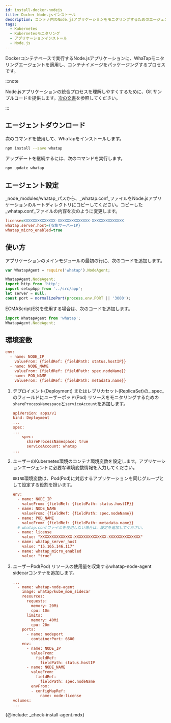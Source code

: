 ```yaml
---
id: install-docker-nodejs
title: Docker Node.jsインストール
description: コンテナ内のNode.jsアプリケーションをモニタリングするためのエージェントのインストール手順です。
tags:
  - Kubernetes
  - Kubernetesモニタリング
  - アプリケーションインストール
  - Node.js
---
```



Dockerコンテナベースで実行するNode.jsアプリケーションに、WhaTapモニタリングエージェントを適用し、コンテナイメージをパッケージングするプロセスです。

:::note 

Node.jsアプリケーションの統合プロセスを理解しやすくするために、Git サンプルコードを提供します。[次の文書](https://github.com/whatap/kuber-apm-boilerplate/tree/main/nodejs/express)を参照してください。

:::

## エージェントダウンロード

次のコマンドを使用して、WhaTapをインストールします。

```bash
npm install --save whatap
```

アップデートを継続するには、次のコマンドを実行します。

```bash
npm update whatap
```

## エージェント設定

_node_modules/whatap_パスから、_whatap.conf_ファイルをNode.jsアプリケーションのルートディレクトリにコピーしてください。コピーした_whatap.conf_ファイルの内容を次のように変更します。

```ini
license=XXXXXXXXXXXXXX-XXXXXXXXXXXXXX-XXXXXXXXXXXXXX
whatap.server.host={収集サーバーIP}
whatap_micro_enabled=true
```

## 使い方

アプリケーションのメインモジュールの最初の行に、次のコードを追加します。

```javascript title='Example' showLineNumbers {1}
var WhatapAgent = require('whatap').NodeAgent;

WhatapAgent.NodeAgent;
import http from 'http';
import setupApp from '../src/app';
let server = null;
const port = normalizePort(process.env.PORT || '3000');
```

ECMAScript(ES)を使用する場合は、次のコードを追加します。

```javascript
import WhatapAgent from 'whatap';
WhatapAgent.NodeAgent;
```

## 環境変数

<Tabs>
<TabItem value='basic' label='デフォルト' default>

```ini
env:
  - name: NODE_IP
    valueFrom: {fieldRef: {fieldPath: status.hostIP}}
  - name: NODE_NAME
    valueFrom: {fieldRef: {fieldPath: spec.nodeName}}
  - name: POD_NAME
    valueFrom: {fieldRef: {fieldPath: metadata.name}}
```

</TabItem>
<TabItem value='eksfragate' label='EKS Fargate'>

1.  デプロイメント(Deployment) またはレプリカセット(ReplicaSet)の_.spec_のフィールドにユーザーポッド(Pod) リソースをモニタリングするための`shareProcessNamespace`と`serviceAccount`を追加します。

    ```ini
    apiVersion: apps/v1
    kind: Deployment
    ...
    spec:
    ...
        spec:
          shareProcessNamespace: true
          serviceAccount: whatap
    ...
    ```

2.  ユーザーのKubernetes環境のコンテナ環境変数を設定します。アプリケーションエージェントに必要な環境変数情報を入力してください。

    `OKIND`環境変数は、Pod(Pod)に対応するアプリケーションを同じグループとして設定する役割を担います。

    ```ini showLineNumbers {8}
    env:
      - name: NODE_IP
        valueFrom: {fieldRef: {fieldPath: status.hostIP}}
      - name: NODE_NAME
        valueFrom: {fieldRef: {fieldPath: spec.nodeName}}
      - name: POD_NAME
        valueFrom: {fieldRef: {fieldPath: metadata.name}}
      # whatap.confファイルを使用しない場合は、設定を追加してください。
      - name: license
        value: "XXXXXXXXXXXXXX-XXXXXXXXXXXXXX-XXXXXXXXXXXXXX"
      - name: whatap_server_host
        value: "15.165.146.117"
      - name: whatap_micro_enabled
        value: "true"
    ```

3.  ユーザーPod(Pod) リソースの使用量を収集するwhatap-node-agent sidecarコンテナを追加します。

    ```ini
    ...
      - name: whatap-node-agent
        image: whatap/kube_mon_sidecar
        resources:
          requests:
            memory: 20Mi
            cpu: 10m
          limits:
            memory: 40Mi
            cpu: 20m
        ports:
          - name: nodeport
            containerPort: 6600
        env:
          - name: NODE_IP
            valueFrom:
              fieldRef:
                fieldPath: status.hostIP
          - name: NODE_NAME
            valueFrom:
              fieldRef:
                fieldPath: spec.nodeName
            envFrom:
            - configMapRef:
                name: node-license
    volumes:
    ...
    ```

</TabItem>
</Tabs>

{@include: _check-install-agent.mdx}
